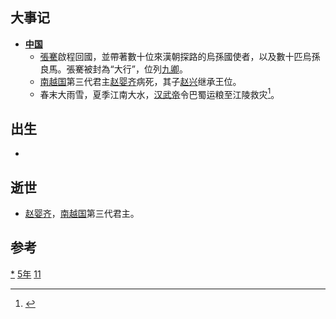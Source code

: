 {{yearTOC|-115|西汉'''[[元鼎|元鼎]]二年'''}}

== 大事记 ==
*'''[[中国|中国]]'''
**[[張騫|張騫]]啟程回國，並帶著數十位來漢朝探路的烏孫國使者，以及數十匹烏孫良馬。張騫被封為“大行”，位列[[九卿|九卿]]。
**[[南越国|南越国]]第三代君主[[趙嬰齊_(南越國)|赵婴齐]]病死，其子[[赵兴|赵兴]]继承王位。
** 春末大雨雪，夏季江南大水，[[汉武帝|汉武帝]]令巴蜀运粮至江陵救灾<ref>{{Cite book|title=湖北省志 附录|last=陈辉主编；何浩等撰稿；湖北省地方志编纂委员会编|publisher=武汉：[[湖北人民出版社|湖北人民出版社]]|year=2002.11|isbn=7-216-03534-8|pages=26}}</ref>。
== 出生 ==
*

== 逝世 ==
{{Wikisource year mention}}
*[[赵婴齐|赵婴齐]]，[[南越国|南越国]]第三代君主。

==参考==
{{reflist}}
[[Category:前115年|*]]
[[Category:前110年代|5年]]
[[Category:前2世纪各年|11]]